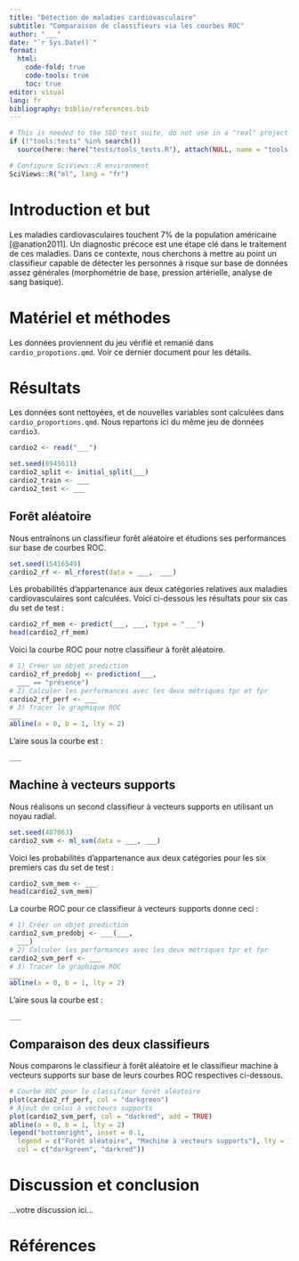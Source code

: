 ```yaml
---
title: "Détection de maladies cardiovasculaire"
subtitle: "Comparaison de classifieurs via les courbes ROC"
author: "___"
date: "`r Sys.Date()`"
format:
  html:
    code-fold: true
    code-tools: true
    toc: true
editor: visual
lang: fr
bibliography: biblio/references.bib
---
```


```r
# This is needed to the SDD test suite, do not use in a "real" project
if (!"tools:tests" %in% search())
  source(here::here("tests/tools_tests.R"), attach(NULL, name = "tools:tests"))

# Configure SciViews::R environment
SciViews::R("ml", lang = "fr")
```

# Introduction et but

Les maladies cardiovasculaires touchent 7% de la population américaine [@anation2011]. Un diagnostic précoce est une étape clé dans le traitement de ces maladies. Dans ce contexte, nous cherchons à mettre au point un classifieur capable de détecter les personnes à risque sur base de données assez générales (morphométrie de base, pression artérielle, analyse de sang basique).

# Matériel et méthodes

Les données proviennent du jeu vérifié et remanié dans `cardio_propotions.qmd`. Voir ce dernier document pour les détails.

# Résultats

Les données sont nettoyées, et de nouvelles variables sont calculées dans `cardio_proportions.qmd`. Nous repartons ici du même jeu de données `cardio3`.

```r
cardio2 <- read("___")
```

<!--% Divisez votre jeu de données en cardio3_train et cardio3_test (2/3 en apprentissage, stratifié en fonction de cardio) -->

```r
set.seed(8945611)
cardio2_split <- initial_split(___)
cardio2_train <- ___
cardio2_test <- ___
```

## Forêt aléatoire

Nous entraînons un classifieur forêt aléatoire et étudions ses performances sur base de courbes ROC.

<!--% Entraînez un classifieur par forêt aléatoire sur cardio_train afin de prédire la variable `cardio`. Limitez le nombre d'arbres à 200 (considérez que vous avez obtenu cette valeur sur base d'une optimisation étape par étape de votre classifieur). -->

```r
set.seed(15416549)
cardio2_rf <- ml_rforest(data = ___,  ___)
```

Les probabilités d'appartenance aux deux catégories relatives aux maladies cardiovasculaires sont calculées. Voici ci-dessous les résultats pour six cas du set de test :

<!--% Calculez les probabilités d'appartenance aux classes à partir de votre classifieur en utilisant le set de test -->

```r
cardio2_rf_mem <- predict(___, ___, type = "___")
head(cardio2_rf_mem)
```

Voici la courbe ROC pour notre classifieur à forêt aléatoire.

<!--% Calculez et affichez la courbe ROC pour ce classifieur en utilisant les métriques tpr et fpr -->

```r
# 1) Créer un objet prediction
cardio2_rf_predobj <- prediction(___,
  ___ == "présence")
# 2) Calculer les performances avec les deux métriques tpr et fpr
cardio2_rf_perf <- ___
# 3) Tracer le graphique ROC
___
abline(a = 0, b = 1, lty = 2)
```

L'aire sous la courbe est :

<!-- Calculez l'aire sous la courbe ROC. -->

```r
___
```

## Machine à vecteurs supports

Nous réalisons un second classifieur à vecteurs supports en utilisant un noyau radial.

<!--% Entraînez un second classifieur à l'aide de la machine à vecteurs supports avec le même set d'apprentissage -->

<!--# La méthode SVM a beaucoup de paramètres à optimiser, mais dans le cadre de cet exercice, commencez par la version avec tous les paramètres par défaut, et donc, un noyau radial. S'il reste du temps quand vous avez tout fini, vous pouvez explorer d'autres valeurs des paramètres et comparer toujours avec courbe ROC les versions originale et optimisée (vous pouvez ajouter une troisième courbe sur le graphique final du document). -->

```r
set.seed(487063)
cardio2_svm <- ml_svm(data = ___, ___)
```

Voici les probabilités d'appartenance aux deux catégories pour les six premiers cas du set de test :

<!--% Calculez les probabilités d'appartenance aux classes à partir de votre classifieur via le set de test. -->

```r
cardio2_svm_mem <- ___
head(cardio2_svm_mem)
```

La courbe ROC pour ce classifieur à vecteurs supports donne ceci :

<!--% Calculez et affichez la courbe ROC pour ce classifieur en utilisant les métriques tpr et fpr. -->

```r
# 1) Créer un objet prediction
cardio2_svm_predobj <- ___(___,
  ___)
# 2) Calculer les performances avec les deux métriques tpr et fpr
cardio2_svm_perf <- ___
# 3) Tracer le graphique ROC
___
abline(a = 0, b = 1, lty = 2)
```

L'aire sous la courbe est :

<!-- Calculez l'aire sous la courbe ROC. -->

```r
___
```

## Comparaison des deux classifieurs

Nous comparons le classifieur à forêt aléatoire et le classifieur machine à vecteurs supports sur base de leurs courbes ROC respectives ci-dessous.

<!--% Comparez les deux classifieurs en affichant leurs courbes ROC sur un même graphique (le code est rédigé pour vous, vous n'avez rien à changer mais assurez-vous de bien le comprendre). -->

```r
# Courbe ROC pour le classifieur forêt aléatoire
plot(cardio2_rf_perf, col = "darkgreen")
# Ajout de celui à vecteurs supports
plot(cardio2_svm_perf, col = "darkred", add = TRUE)
abline(a = 0, b = 1, lty = 2)
legend("bottomright", inset = 0.1,
  legend = c("Forêt aléatoire", "Machine à vecteurs supports"), lty = 1,
  col = c("darkgreen", "darkred"))
```

# Discussion et conclusion

<!--% Indiquez ci-dessous en 3 phrases maximum quel classifieur vous considérez comme le meilleur, et pourquoi ? Est-il le meilleur quel que soit le seuil de détection retenu ? -->

...votre discussion ici...

<!--# Les combinaisons utilisées ici (train/test + courbes ROC) pour comparer deux algorithmes de classification, ou dans le document cardio_proportions.qmd (validation croisée et manipulation des propriétés/des priors) peuvent être recombinées à souhait. Il est possible d'utiliser la validation croisée partout, sauf si l'on a dupliqué les items, tout comme il est possible d'utiliser la séparation en set d'apprentissage et de test partout (avec des temps de calcul plus rapides) si le nombre d'items est suffisant. De même, les métriques issues de la matrice de confusion et les courbes ROC se complètent plus qu'elles ne sont en concurrence pour vous permettre de choisir le meilleur classifieur. Ici, pour l'exercice, les deux sont compartimentés dans deux fichiers différents, mais rien ne vous empêche de les utiliser de manière concomitante pour vos classifieurs binaires. -->

# Références

